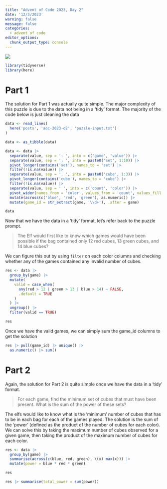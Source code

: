 ```yaml
---
title: "Advent of Code 2023, Day 2"
date: '12/3/2023'
warning: false
message: false
categories:
  - advent of code
editor_options: 
  chunk_output_type: console
---
```


![](https://camo.githubusercontent.com/45e775d95451f2bda211ee757d1a959671cf4c762feb1e7ccaca59925704e333/68747470733a2f2f626c6f67732e7361702e636f6d2f77702d636f6e74656e742f75706c6f6164732f323032302f31312f456b616f5151545845414d4134424e2e6a7067)

```r
library(tidyverse)
library(here)

```

# Part 1

The solution for Part 1 was actually quite simple. The major complexity of this puzzle is due to the data not being in a 'tidy' format. The majority of the code below is just cleaning the data

```r
data <- read_lines(
  here('posts', 'aoc-2023-d2', 'puzzle-input.txt')
)

data <- as_tibble(data)

data <- data |> 
  separate(value, sep = ': ', into = c('game', 'value')) |> 
  separate(value, sep = '; ', into = paste0('set', 1:10)) |> 
  pivot_longer(contains('set'), names_to = 'set') |> 
  filter(!is.na(value)) |> 
  separate(value, sep = ', ', into = paste0('cube', 1:3)) |> 
  pivot_longer(contains('cube'), names_to = 'cube') |> 
  filter(!is.na(value)) |> 
  separate(value, sep = ' ', into = c('count', 'color')) |> 
  pivot_wider(names_from = 'color', values_from = 'count', values_fill = '0') |> 
  mutate(across(c('blue', 'red', 'green'), as.numeric)) |> 
  mutate(game_id = str_extract(game, '\\d+'), .after = game)

data

```

Now that we have the data in a 'tidy' format, let's refer back to the puzzle prompt.

> The Elf would first like to know which games would have been possible if the bag contained only 12 red cubes, 13 green cubes, and 14 blue cubes?

We can figure this out by using `filter` on each color columns and checking whether any of the games contained any invalid number of cubes.

```r
res <- data |> 
  group_by(game) |>
  mutate(
    valid = case_when(
      any(red > 12 | green > 13 | blue > 14) ~ FALSE,
      .default = TRUE
    )
  ) |> 
  ungroup() |> 
  filter(valid == TRUE)

res

```

Once we have the valid games, we can simply sum the game_id columns to get the solution

```r
res |> pull(game_id) |> unique() |> 
  as.numeric() |> sum()
```

# Part 2

Again, the solution for Part 2 is quite simple once we have the data in a 'tidy' format.

> For each game, find the minimum set of cubes that must have been present. What is the sum of the power of these sets?

The elfs would like to know what is the 'minimum' number of cubes that has to be in each bag for each of the games played. The solution is the sum of the 'power' (defined as the product of the number of cubes for each color). We can solve this by taking the maximum number of cubes observed for a given game, then taking the product of the maximum number of cubes for each color.

```r

res <- data |> 
  group_by(game) |>
  summarise(across(c(blue, red, green), \(x) max(x))) |> 
  mutate(power = blue * red * green)

res

res |> summarise(total_power = sum(power))
```
